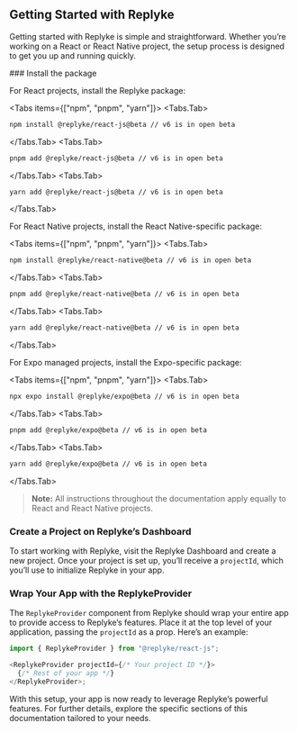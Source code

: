 
## Getting Started with Replyke

Getting started with Replyke is simple and straightforward. Whether you’re working on a React or React Native project, the setup process is designed to get you up and running quickly.

<Steps>
### Install the package
 
For React projects, install the Replyke package:

<Tabs items={["npm", "pnpm", "yarn"]}>
  <Tabs.Tab>
  ```bash
  npm install @replyke/react-js@beta // v6 is in open beta
  ```
  </Tabs.Tab>
    <Tabs.Tab>
  ```bash
  pnpm add @replyke/react-js@beta // v6 is in open beta
  ```
  </Tabs.Tab>
    <Tabs.Tab>
  ```bash
  yarn add @replyke/react-js@beta // v6 is in open beta
  ```
  </Tabs.Tab>
</Tabs>

For React Native projects, install the React Native-specific package:

<Tabs items={["npm", "pnpm", "yarn"]}>
  <Tabs.Tab>
  ```bash
  npm install @replyke/react-native@beta // v6 is in open beta
  ```
  </Tabs.Tab>
    <Tabs.Tab>
  ```bash
  pnpm add @replyke/react-native@beta // v6 is in open beta
  ```
  </Tabs.Tab>
    <Tabs.Tab>
  ```bash
  yarn add @replyke/react-native@beta // v6 is in open beta
  ```
  </Tabs.Tab>
</Tabs>

For Expo managed projects, install the Expo-specific package:

<Tabs items={["npm", "pnpm", "yarn"]}>
  <Tabs.Tab>
  ```bash
  npx expo install @replyke/expo@beta // v6 is in open beta
  ```
  </Tabs.Tab>
    <Tabs.Tab>
  ```bash
  pnpm add @replyke/expo@beta // v6 is in open beta
  ```
  </Tabs.Tab>
    <Tabs.Tab>
  ```bash
  yarn add @replyke/expo@beta // v6 is in open beta
  ```
  </Tabs.Tab>
</Tabs>

> **Note:** All instructions throughout the documentation apply equally to React and React Native projects.

### Create a Project on Replyke’s Dashboard

To start working with Replyke, visit the Replyke Dashboard and create a new project. Once your project is set up, you’ll receive a `projectId`, which you’ll use to initialize Replyke in your app.

### Wrap Your App with the ReplykeProvider

The `ReplykeProvider` component from Replyke should wrap your entire app to provide access to Replyke’s features. Place it at the top level of your application, passing the `projectId` as a prop. Here’s an example:

```javascript
import { ReplykeProvider } from "@replyke/react-js";

<ReplykeProvider projectId={/* Your project ID */}>
  {/* Rest of your app */}
</ReplykeProvider>;
```

With this setup, your app is now ready to leverage Replyke’s powerful features. For further details, explore the specific sections of this documentation tailored to your needs.

</Steps>
